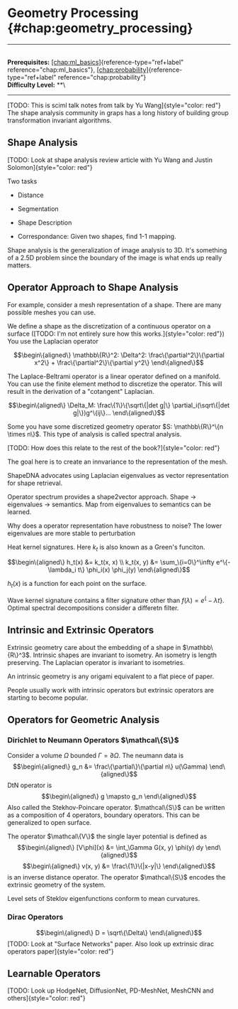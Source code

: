 # Geometry Processing \{#chap:geometry_processing\}

------------------------------------------------------------------------

\
**Prerequisites:**
[\[chap:ml_basics\]](#chap:ml_basics)\{reference-type="ref+label"
reference="chap:ml_basics"\},
[\[chap:probability\]](#chap:probability)\{reference-type="ref+label"
reference="chap:probability"\}\
**Difficulty Level:** \*\*\

------------------------------------------------------------------------

[TODO: This is sciml talk notes from talk by Yu
Wang]\{style="color: red"\} The shape analysis community in graps has a
long history of building group transformation invariant algorithms.

## Shape Analysis

[TODO: Look at shape analysis review article with Yu Wang and Justin
Solomon]\{style="color: red"\}

Two tasks

-   Distance

-   Segmentation

-   Shape Description

-   Correspondance: Given two shapes, find 1-1 mapping.

Shape analysis is the generalization of image analysis to 3D. It's
something of a 2.5D problem since the boundary of the image is what ends
up really matters.

## Operator Approach to Shape Analysis

For example, consider a mesh representation of a shape. There are many
possible meshes you can use.

We define a shape as the discretization of a continuous operator on a
surface ([TODO: I'm not entirely sure how this
works.]\{style="color: red"\}) You use the Laplacian operator

$$\begin\{aligned\}
    \mathbb\{R\}^2: \Delta^2: \frac\{\partial^2\}\{\partial x^2\} + \frac\{\partial^2\}\{\partial y^2\}
\end\{aligned\}$$

The Laplace-Beltrami operator is a linear operator defined on a
manifold. You can use the finite element method to discretize the
operator. This will result in the derivation of a \"cotangent\"
Laplacian.

$$\begin\{aligned\}
    \Delta_M: \frac\{1\}\{\sqrt\{|det g|\} \partial_i(\sqrt\{|det g|\})g^\{ij\}...
\end\{aligned\}$$

Some you have some discretized geometry operator
$S: \mathbb\{R\}^\{n \times n\}$. This type of analysis is called spectral
analysis.

[TODO: How does this relate to the rest of the
book?]\{style="color: red"\}

The goal here is to create an innvariance to the representation of the
mesh.

ShapeDNA advocates using Laplacian eigenvalues as vector representation
for shape retrieval.

Operator spectrum provides a shape2vector approach. Shape -\>
eigenvalues -\> semantics. Map from eigenvalues to semantics can be
learned.

Why does a operator representation have robustness to noise? The lower
eigenvalues are more stable to perturbation

Heat kernel signatures. Here $k_t$ is also known as a Green's funciton.

$$\begin\{aligned\}
    h_t(x) &= k_t(x, x) \\
    k_t(x, y) &= \sum_\{i=0\}^\infty e^\{-\lambda_i t\} \phi_i(x) \phi_j(y) 
\end\{aligned\}$$

$h_t(x)$ is a function for each point on the surface.

Wave kernel signature contains a filter signature other than
$f(\lambda) = e^\{-\lambda t\}$. Optimal spectral decompositions consider
a differetn filter.

## Intrinsic and Extrinsic Operators

Extrinsic geometry care about the embedding of a shape in
$\mathbb\{R\}^3$. Intrinsic shapes are invariant to isometry. An isometry
is length preserving. The Laplacian operator is invariant to isometries.

An intrinsic geometry is any origami equivalent to a flat piece of
paper.

People usually work with intrinsic operators but extrinsic operators are
starting to become popular.

## Operators for Geometric Analysis

### Dirichlet to Neumann Operators $\mathcal\{S\}$

Consider a volume $\Omega$ bounded $\Gamma = \partial \Omega$. The
neumann data is $$\begin\{aligned\}
    g_n &= \frac\{\partial\}\{\partial n\} u(\Gamma)
\end\{aligned\}$$ DtN operator is $$\begin\{aligned\}
    g \mapsto g_n
\end\{aligned\}$$ Also called the Stekhov-Poincare operator. $\mathcal\{S\}$
can be written as a composition of 4 operators, boundary operators. This
can be generalized to open surface.

The operator $\mathcal\{V\}$ the single layer potential is defined as
$$\begin\{aligned\}
    [V\phi](x) &= \int_\Gamma G(x, y) \phi(y) dy
\end\{aligned\}$$ $$\begin\{aligned\}
    v(x, y) &= \frac\{1\}\{|x-y|\}
\end\{aligned\}$$ is an inverse distance operator. The operator
$\mathcal\{S\}$ encodes the extrinsic geometry of the system.

Level sets of Steklov eigenfunctions conform to mean curvatures.

### Dirac Operators

$$\begin\{aligned\}
    D = \sqrt\{\Delta\}
\end\{aligned\}$$ [TODO: Look at \"Surface Networks\" paper. Also look up
extrinsic dirac operators paper]\{style="color: red"\}

## Learnable Operators

[TODO: Look up HodgeNet, DiffusionNet, PD-MeshNet, MeshCNN and
others]\{style="color: red"\}
